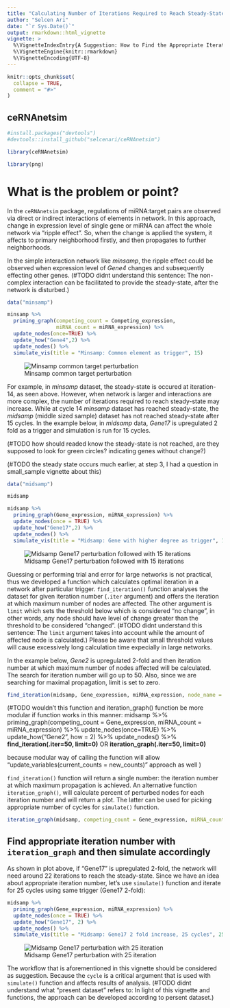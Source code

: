 ```yaml
---
title: "Calculating Number of Iterations Required to Reach Steady-State"
author: "Selcen Ari"
date: "`r Sys.Date()`"
output: rmarkdown::html_vignette
vignette: >
  %\VignetteIndexEntry{A Suggestion: How to Find the Appropriate Iteration for Simulation}
  %\VignetteEngine{knitr::rmarkdown}
  %\VignetteEncoding{UTF-8}
---
```


```r
knitr::opts_chunk$set(
  collapse = TRUE,
  comment = "#>"
)
```

## ceRNAnetsim

```r
#install.packages("devtools")
#devtools::install_github("selcenari/ceRNAnetsim")

library(ceRNAnetsim)
```

```r
library(png)
```

# What is the problem or point?

In the `ceRNAnetsim` package, regulations of miRNA:target pairs are observed via direct or indirect interactions of elements in network. In this approach, change in expression level of single gene or miRNA can affect the whole network via "ripple effect". So, when the change is applied the system, it affects to primary neighborhood firstly, and then propagates to further neighborhoods.

In the simple interaction network like *minsamp*, the ripple effect could be observed when expression level of *Gene4* changes and subsequently effecting other genes. (#TODO didnt understand this sentence: The non-complex interaction can be facilitated to provide the steady-state, after the network is disturbed.)

```r
data("minsamp")

minsamp %>%
  priming_graph(competing_count = Competing_expression, 
                miRNA_count = miRNA_expression) %>%
  update_nodes(once=TRUE) %>%
  update_how("Gene4",2) %>%
  update_nodes() %>%
  simulate_vis(title = "Minsamp: Common element as trigger", 15)
```



![Minsamp common target perturbation](gifs/con_iter_chunk3.gif)

For example, in *minsamp* dataset, the steady-state is occured at iteration-14, as seen above. However, when network is larger and interactions are more complex, the number of iterations required to reach steady-state may increase. While at cycle 14 *minsamp* dataset has reached steady-state, the *midsamp* (middle sized sample) dataset has not reached steady-state after 15 cycles. In the example below, in *midsamp* data, *Gene17* is upregulated 2 fold as a trigger and simulation is run for 15 cycles.

(#TODO how should readed know the steady-state is not reached, are they supposed to look for green circles? indicating genes without change?)

(#TODO the steady state occurs much earlier, at step 3, I had a question in small_sample vignette about this)

```r
data("midsamp")

midsamp
```

```r
midsamp %>%
  priming_graph(Gene_expression, miRNA_expression) %>%
  update_nodes(once = TRUE) %>%
  update_how("Gene17",2) %>%
  update_nodes() %>%
  simulate_vis(title = "Midsamp: Gene with higher degree as trigger", 15)
```

![Midsamp Gene17 perturbation followed with 15 iterations](gifs/con_iter_chunk4.gif)

Guessing or performing trial and error for large networks is not practical, thus we developed a function which calculates optimal iteration in a network after particular trigger. `find_iteration()` function analyses the dataset for given iteration number (`.iter` argument) and offers the iteration at which maximum number of nodes are affected. The other argument is `limit` which sets the threshold below which is considered "no change", in other words, any node should have level of change greater than the threshold to be considered "changed". (#TODO didnt understand this sentence: The `limit` argument takes into account while the amount of affected node is calculated.) Please be aware that small threshold values will cause excessively long calculation time expecially in large networks.

In the example below, *Gene2* is upregulated 2-fold and then iteration number at which maximum number of nodes affected will be calculated. The search for iteration number will go up to 50. Also, since we are searching for maximal propagation, limit is set to zero.

```r
find_iteration(midsamp, Gene_expression, miRNA_expression, node_name = "Gene2", .iter= 50, how = 2, limit=0)
```

(#TODO wouldn't this function and iteration_graph() function be more modular if function works in this manner:
midsamp %>%
  priming_graph(competing_count = Gene_expression, 
                miRNA_count = miRNA_expression) %>%
  update_nodes(once=TRUE) %>%
  update_how("Gene2", how = 2) %>%
  update_nodes() %>% 
  **find_iteration(.iter=50, limit=0)** OR **iteration_graph(.iter=50, limit=0)**
  
because modular way of calling the function will allow "update_variables(current_counts = new_counts)" approach as well
)

`find_iteration()` function will return a single number: the iteration number at which maximum propagation is achieved. An alternative function `iteration_graph()`, will calculate percent of perturbed nodes for each iteration number and will return a plot. The latter can be used for picking appropriate number of cycles for `simulate()` function.

```r
iteration_graph(midsamp, competing_count = Gene_expression, miRNA_count = miRNA_expression, node_name = "Gene17", .iter= 50, how = 2, limit=0 )
```

## Find appropriate iteration number with `iteration_graph` and then simulate accordingly

As shown in plot above, if "Gene17" is upregulated 2-fold, the network will need around 22 iterations to reach the steady-state. Since we have an idea about appropriate iteration number, let's use `simulate()` function and iterate for 25 cycles using same trigger (Gene17 2-fold):

```r
midsamp %>%
  priming_graph(Gene_expression, miRNA_expression) %>%
  update_nodes(once = TRUE) %>%
  update_how("Gene17", 2) %>%
  update_nodes() %>%
  simulate_vis(title = "Midsamp: Gene17 2 fold increase, 25 cycles", 25)
```

![Midsamp Gene17 perturbation with 25 iteration](gifs/con_iter_chunk7.gif)

The workflow that is aforementioned in this vignette should be considered as suggestion. Because the `cycle` is a critical argument that is used with `simulate()` function and affects results of analysis. (#TODO didnt understand what "present dataset" refers to: In light of this vignette and functions, the approach can be developed according to persent dataset.)

